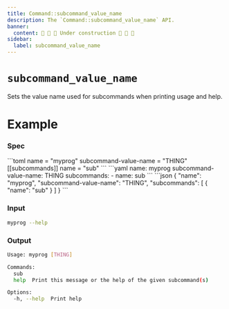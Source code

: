 ```yaml
---
title: Command::subcommand_value_name
description: The `Command::subcommand_value_name` API.
banner:
  content: 🚧 🚧 🚧 Under construction 🚧 🚧 🚧
sidebar:
  label: subcommand_value_name
---
```



# `subcommand_value_name` <LinkButton href="https://docs.rs/clap/latest/clap/struct.Command.html#method.subcommand_value_name" icon="open-book" variant="minimal"></LinkButton>

<Badge text="since 0.1.0" size="small" />

Sets the value name used for subcommands when printing usage and help.

# Example

### Spec

<Tabs syncKey="format">
  <TabItem label="TOML">
```toml
name = "myprog"
subcommand-value-name = "THING"
[[subcommands]]
name = "sub"
```
  </TabItem>
  <TabItem label="YAML">
```yaml
name: myprog
subcommand-value-name: THING
subcommands:
- name: sub
```
  </TabItem>
  <TabItem label="JSON">
```json
{
  "name": "myprog",
  "subcommand-value-name": "THING",
  "subcommands": [
    {
      "name": "sub"
    }
  ]
}
```
  </TabItem>
</Tabs>

### Input

```bash
myprog --help
```

### Output

```bash
Usage: myprog [THING]

Commands:
  sub   
  help  Print this message or the help of the given subcommand(s)

Options:
  -h, --help  Print help
```
